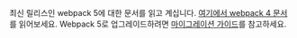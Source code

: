최신 릴리스인 webpack 5에 대한 문서를 읽고 계십니다. <a href="https://v4.webpack.js.org/">여기에서 webpack 4 문서</a>를 읽어보세요. Webpack 5로 업그레이드하려면 <a href="/migrate/5">마이그레이션 가이드</a>를 참고하세요.
